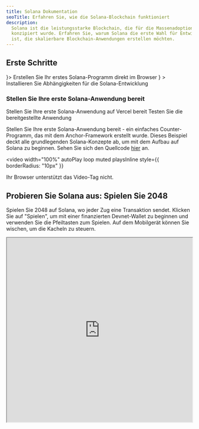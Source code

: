 ```yaml
---
title: Solana Dokumentation
seoTitle: Erfahren Sie, wie die Solana-Blockchain funktioniert
description:
  Solana ist die leistungsstarke Blockchain, die für die Massenadoption
  konzipiert wurde. Erfahren Sie, warum Solana die erste Wahl für Entwickler
  ist, die skalierbare Blockchain-Anwendungen erstellen möchten.
---
```


## Erste Schritte

<Cards>
  <Card title="Schnellstart" href="/docs/intro/quick-start" icon={<Rocket />}>
    Erstellen Sie Ihr erstes Solana-Programm direkt im Browser
  </Card>
  <Card
    title="Lokale Umgebung einrichten"
    href="/docs/intro/installation"
    icon={<Download />}
  >
    Installieren Sie Abhängigkeiten für die Solana-Entwicklung
  </Card>
</Cards>

### Stellen Sie Ihre erste Solana-Anwendung bereit

<Cards>
  <Card
    title="Auf Vercel bereitstellen"
    href="https://vercel.com/new/clone?repository-url=https%3A%2F%2Fgithub.com%2Fsolana-developers%2Fanchor-web3js-nextjs&root-directory=frontend&demo-title=Anchor%20Web3.js%20Next.js%20Demo&demo-description=An%20example%20deployment%20of%20the%20Anchor%20Web3.js%20Next.js%20project.&demo-url=https%3A%2F%2Fanchor-web3js-nextjs.vercel.app%2F&project-name=anchor-web3js-nextjs&repository-name=anchor-web3js-nextjs"
  >
    Stellen Sie Ihre erste Solana-Anwendung auf Vercel bereit
  </Card>
  <Card
    title="Vercel-Vorschau"
    href="https://anchor-web3js-nextjs-jade.vercel.app/"
  >
    Testen Sie die bereitgestellte Anwendung
  </Card>
</Cards>

Stellen Sie Ihre erste Solana-Anwendung bereit - ein einfaches Counter-Programm,
das mit dem Anchor-Framework erstellt wurde. Dieses Beispiel deckt alle
grundlegenden Solana-Konzepte ab, um mit dem Aufbau auf Solana zu beginnen.
Sehen Sie sich den Quellcode
[hier](https://github.com/solana-developers/anchor-web3js-nextjs) an.

<Accordions>
<Accordion title="Anwendungs-Demo">

<video
  width="100%"
  autoPlay
  loop
  muted
  playsInline
  style={{
    borderRadius: "10px"
  }}
>
  <source src="/assets/docs/counter.mp4" type="video/mp4" />
  Ihr Browser unterstützt das Video-Tag nicht.
</video>

</Accordion>
</Accordions>

## Probieren Sie Solana aus: Spielen Sie 2048

Spielen Sie 2048 auf Solana, wo jeder Zug eine Transaktion sendet. Klicken Sie
auf "Spielen", um mit einer finanzierten Devnet-Wallet zu beginnen und verwenden
Sie die Pfeiltasten zum Spielen. Auf dem Mobilgerät können Sie wischen, um die
Kacheln zu steuern.

<Accordions>
<Accordion title="Solana 2048 spielen">

<iframe
  src="https://solplay.de/solana-2048/"
  width="100%"
  height="500"
  style={{
    borderRadius: "12px",
    border: "2px solid rgba(0, 0, 0, 0.2)",
    maxWidth: "100%",
    minHeight: "300px",
    aspectRatio: "1"
  }}
  scrolling="no"
/>

</Accordion>
</Accordions>

Erstellt von [Jonas](https://x.com/SolPlay_jonas) aus dem DevRel-Team der Solana
Foundation.

## Beginnen Sie zu lernen

Lernen Sie die wichtigsten Konzepte, die für die Solana-Entwicklung spezifisch
sind.

<Cards>
  <Card title="Konten" href="/docs/core/accounts">
    Wie Solana Daten speichert
  </Card>
  <Card title="Gebühren auf Solana" href="/docs/core/fees">
    Kosten für das Senden von Transaktionen auf Solana
  </Card>
  <Card title="Transaktionen" href="/docs/core/transactions">
    Wie man mit dem Solana-Netzwerk interagiert
  </Card>
  <Card title="Programme" href="/docs/core/programs">
    Smart Contracts auf Solana
  </Card>
  <Card title="Programs Derived Address" href="/docs/core/pda">
    Wie man deterministische Adressen generiert
  </Card>
  <Card title="Cross Program Invocation" href="/docs/core/cpi">
    Wie man ein Programm von einem anderen aus aufruft
  </Card>
</Cards>

### Client-seitige Entwicklung

Die folgenden SDKs sind die offiziellen SDKs für Solana, entwickelt von
[Anza](https://anza.xyz).

#### Offizielle SDKs

| Sprache                | SDK                                                                |
| ---------------------- | ------------------------------------------------------------------ |
| Rust                   | [solana_sdk](/docs/clients/official/rust)                          |
| Typescript (Empfohlen) | [@solana/kit](/docs/clients/official/javascript#solana-kit)        |
| Typescript (Legacy)    | [@solana/web3.js](/docs/clients/official/javascript#solana-web3js) |

#### Community SDKs

Die folgenden SDKs wurden von der Community für verschiedene Programmiersprachen
beigesteuert:

| Sprache  | SDK                                                                                                                                           |
| -------- | --------------------------------------------------------------------------------------------------------------------------------------------- |
| Python   | [solders](https://github.com/kevinheavey/solders)                                                                                             |
| Java     | [sava](https://sava.software) oder [solanaj](https://github.com/skynetcap/solanaj) oder [solana4j](https://github.com/LMAX-Exchange/solana4j) |
| C++      | [solcpp](https://github.com/mschneider/solcpp) oder [solana-c](https://github.com/VAR-META-Tech/solana-c-sdk)                                 |
| Go       | [solana-go](https://github.com/gagliardetto/solana-go)                                                                                        |
| Kotlin   | [sol4k](https://github.com/sol4k/sol4k) oder [solanaKT](https://github.com/metaplex-foundation/SolanaKT)                                      |
| Dart     | [solana](https://github.com/espresso-cash/espresso-cash-public/tree/master/packages/solana)                                                   |
| C#       | [solnet](https://github.com/bmresearch/Solnet)                                                                                                |
| GdScript | [godot](https://github.com/Virus-Axel/godot-solana-sdk/)                                                                                      |

<Callout type="warn">
  Community SDKs sind nicht garantiert aktuell oder enthalten möglicherweise
  nicht alle Funktionen der offiziellen SDKs.
</Callout>

## Betrieb eines Validators

Erfahren Sie, was es bedeutet, einen Solana Validator zu betreiben und dabei zu
helfen, das Netzwerk zu sichern.

<Cards>
  <Card title="Validatoren" href="https://docs.anza.xyz/validator/anatomy">
    Einzelne Knoten, die das Solana-Netzwerk sichern
  </Card>
  <Card
    title="Systemanforderungen"
    href="https://docs.anza.xyz/operations/requirements"
  >
    Empfohlene Hardware-Anforderungen und benötigtes SOL für den Betrieb eines
    Validators
  </Card>
  <Card
    title="Validator-Einrichtung"
    href="https://docs.anza.xyz/operations/setup-a-validator"
  >
    Richten Sie einen Validator ein und verbinden Sie sich zum ersten Mal mit
    einem Cluster
  </Card>
</Cards>

## Support erhalten

Holen Sie sich Hilfe von der Solana-Community auf
[Solana StackExchange](https://solana.stackexchange.com).

